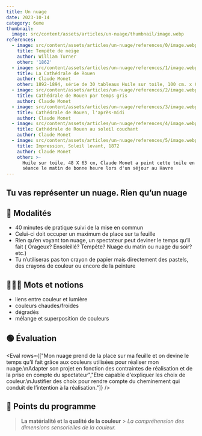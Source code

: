 ```yaml
---
title: Un nuage
date: 2023-10-14
category: 6eme
thumbnail:
  image: src/content/assets/articles/un-nuage/thumbnail/image.webp
references:
  - image: src/content/assets/articles/un-nuage/references/0/image.webp
    title: Tempête de neige
    author: William Turner
    other: '1862'
  - image: src/content/assets/articles/un-nuage/references/1/image.webp
    title: La Cathédrale de Rouen
    author: Claude Monet
    other: 1892-1894, série de 30 tableaux Huile sur toile, 100 cm. x 65 cm
  - image: src/content/assets/articles/un-nuage/references/2/image.webp
    title: Cathédrale de Rouen par temps gris
    author: Claude Monet
  - image: src/content/assets/articles/un-nuage/references/3/image.webp
    title: Cathédrale de Rouen, l'après-midi
    author: Claude Monet
  - image: src/content/assets/articles/un-nuage/references/4/image.webp
    title: Cathédrale de Rouen au soleil couchant
    author: Claude Monet
  - image: src/content/assets/articles/un-nuage/references/5/image.webp
    title: Impression, Soleil levant, 1872
    author: Claude Monet
    other: >-
      Huile sur toile, 48 X 63 cm, Claude Monet a peint cette toile en une
      séance le matin de bonne heure lors d'un séjour au Havre
---
```

## Tu vas représenter un nuage. Rien qu’un nuage

## 🔎 Modalités

* 40 minutes de pratique suivi de la mise en commun
* Celui-ci doit occuper un maximum de place sur ta feuille
* Rien qu’en voyant ton nuage, un spectateur peut deviner le temps qu’il fait ( Orageux? Ensoleillé? Tempête? Nuage du matin ou nuage du soir? etc.)
* Tu n’utiliseras pas ton crayon de papier mais directement des pastels, des crayons de couleur ou encore de la peinture

## 👩🏼‍🏫 Mots et notions

* liens entre couleur et lumière
* couleurs chaudes/froides
* dégradés
* mélange et superposition de couleurs

## 🟢 Évaluation

<Eval rows={["Mon nuage prend de la place sur ma feuille et on devine le temps qu’il fait grâce aux couleurs utilisées pour réaliser mon nuage.\nAdapter son projet en fonction des contraintes de réalisation et de la prise en compte du spectateur","Etre capable d'expliquer les choix de couleur.\nJustifier des choix pour rendre compte du cheminement qui conduit de l’intention à la réalisation."]} />

## 📖 Points du programme

> **La matérialité et la qualité de la couleur** > *La compréhension des dimensions sensorielles de la couleur.*
